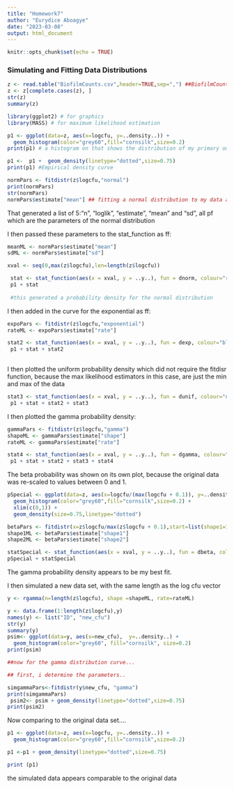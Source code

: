 ```yaml
---
title: "Homework7"
author: "Eurydice Aboagye"
date: "2023-03-08"
output: html_document
---
```


```r
knitr::opts_chunk$set(echo = TRUE)
```


### Simulating and Fitting Data Distributions  



```r
z <- read.table("BiofilmCounts.csv",header=TRUE,sep=",") ##BiofilmCounts is my own generated data
z <- z[complete.cases(z), ]
str(z)
summary(z)

```

```r
library(ggplot2) # for graphics
library(MASS) # for maximum likelihood estimation
```

```r
p1 <- ggplot(data=z, aes(x=logcfu, y=..density..)) +
  geom_histogram(color="grey60",fill="cornsilk",size=0.2) 
print(p1) # a histogram on that shows the distribution of my primary outcome, log cfu/coupon
```

```r
p1 <-  p1 +  geom_density(linetype="dotted",size=0.75)
print(p1) #Empirical density curve
```

```r
normPars <- fitdistr(z$logcfu,"normal")
print(normPars)
str(normPars)
normPars$estimate["mean"] ## fitting a normal distribution to my data and grabing the maximum likelihood estimators of the two parameters of the normal: The mean and the variance


```
That generated a list of 5:"n", "loglik", "estimate", "mean" and "sd", all pf which are the parameters of the normal distribution 

I then passed these parameters to the stat_function as ff:

```r
meanML <- normPars$estimate["mean"]
sdML <- normPars$estimate["sd"]

xval <- seq(0,max(z$logcfu),len=length(z$logcfu))

 stat <- stat_function(aes(x = xval, y = ..y..), fun = dnorm, colour="red", n = length(z$logcfu), args = list(mean = meanML, sd = sdML))
 p1 + stat
 
 #this generated a probability density for the normal distribution
```


I then added in the curve for the exponential as ff:

```r
expoPars <- fitdistr(z$logcfu,"exponential")
rateML <- expoPars$estimate["rate"]

stat2 <- stat_function(aes(x = xval, y = ..y..), fun = dexp, colour="blue", n = length(z$logcfu), args = list(rate=rateML))
 p1 + stat + stat2
 
```

I then plotted the uniform probability density which did not require the fitdisr function, because the max likelihood estimators in this case, are just the min and max of the data


```r
stat3 <- stat_function(aes(x = xval, y = ..y..), fun = dunif, colour="darkgreen", n = length(z$logcfu), args = list(min=min(z$logcfu), max=max(z$logcfu)))
 p1 + stat + stat2 + stat3

```

I then plotted the  gamma probability density:

```r
gammaPars <- fitdistr(z$logcfu,"gamma")
shapeML <- gammaPars$estimate["shape"]
rateML <- gammaPars$estimate["rate"]

stat4 <- stat_function(aes(x = xval, y = ..y..), fun = dgamma, colour="brown", n = length(z$logcfu), args = list(shape=shapeML, rate=rateML))
 p1 + stat + stat2 + stat3 + stat4

```

The beta probability was shown on its own plot, because the original data was re-scaled to values between 0 and 1.

```r
pSpecial <- ggplot(data=z, aes(x=logcfu/(max(logcfu + 0.1)), y=..density..)) +
  geom_histogram(color="grey60",fill="cornsilk",size=0.2) + 
  xlim(c(0,1)) +
  geom_density(size=0.75,linetype="dotted")

betaPars <- fitdistr(x=z$logcfu/max(z$logcfu + 0.1),start=list(shape1=1,shape2=2),"beta")
shape1ML <- betaPars$estimate["shape1"]
shape2ML <- betaPars$estimate["shape2"]

statSpecial <- stat_function(aes(x = xval, y = ..y..), fun = dbeta, colour="orchid", n = length(z$logcfu), args = list(shape1=shape1ML,shape2=shape2ML))
pSpecial + statSpecial

```

The gamma probability density appears to be my best fit.

I then simulated a new data set, with the same length as the log cfu vector 


```r
y <- rgamma(n=length(z$logcfu), shape =shapeML, rate=rateML)

y <- data.frame(1:length(z$logcfu),y)
names(y) <- list("ID", "new_cfu")
str(y)
summary(y)
psim<- ggplot(data=y, aes(x=new_cfu),  y=..density..) + 
  geom_histogram(color="grey60", fill="cornsilk", size=0.2)
print(psim)

##now for the gamma distribution curve...

## first, i determine the parameters..

simgammaPars<-fitdistr(y$new_cfu, "gamma")
print(simgammaPars)
 psim2<- psim + geom_density(linetype="dotted",size=0.75)
print(psim2)


```

Now comparing to the original data set....

```r

p1 <- ggplot(data=z, aes(x=logcfu, y=..density..)) +
  geom_histogram(color="grey60",fill="cornsilk",size=0.2) 

p1 <-p1 + geom_density(linetype="dotted",size=0.75)

print (p1)
```

the simulated data appears comparable to the original data
